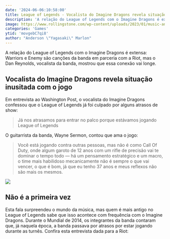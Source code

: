 ```yaml
---
date: '2024-06-06:10:58:00'
title: League of Legends - Vocalista do Imagine Dragons revela situação inusitada com o jogo
description: 'A relação do League of Legends com o Imagine Dragons é extensa: Warriors e Enemy são canções da banda em parceria com a Riot, mas o Dan Reynolds, vocalista da banda, mostrou que essa conexão vai longe.'
image: https://www.rollingstone.com/wp-content/uploads/2023/01/music-and-gaming-imagine-dragons-lol.jpg?w=1000
categories: 'Games'
ytid: 'movgebC7qi8'
author: "Anderson \"Yagasaki\" Marlon"
---
```


A relação do League of Legends com o Imagine Dragons é extensa: Warriors e Enemy são canções da banda em parceria com a Riot, mas o Dan Reynolds, vocalista da banda, mostrou que essa conexão vai longe.

## Vocalista do Imagine Dragons revela situação inusitada com o jogo
Em entrevista ao Washington Post, o vocalista do Imagine Dragons confessou que o League of Legends já foi culpado por alguns atrasos de show:

> Já nos atrasamos para entrar no palco porque estávamos jogando League of Legends

O guitarrista da banda, Wayne Sermon, contou que ama o jogo:

> Você está jogando contra outras pessoas, mas não é como Call Of Duty, onde algum garoto de 12 anos com um rifle de precisão vai te dominar o tempo todo — há um pensamento estratégico e um macro, o time mais habilidoso mecanicamente não é sempre o que vai vencer, o que é bom, já que eu tenho 37 anos e meus reflexos não são mais os mesmos.

![](https://noticias.maisesports.com.br/wp-content/uploads/2024/06/Imagine-Dragons-Arcane-1120x630.jpg)

## Não é a primeira vez
Esta fala surpreendeu o mundo da música, mas quem é mais antigo no League of Legends sabe que isso acontece com frequência com o Imagine Dragons. Durante o Mundial de 2014, os integrantes da banda contaram que, já naquela época, a banda passava por atrasos por estar jogando durante as turnês. Confira esta entrevista dada para a Riot:

